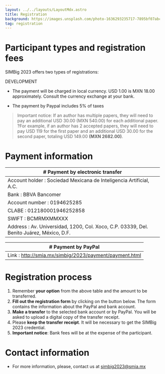```yaml
---
layout: ../../layouts/LayoutMdx.astro
title: Registration
background: https://images.unsplash.com/photo-1636293235717-7895bf07abc8?q=80&w=2070&auto=format&fit=crop&ixlib=rb-4.0.3&ixid=M3wxMjA3fDB8MHxwaG90by1wYWdlfHx8fGVufDB8fHx8fA%3D%3D
tag: registration
---
```


# Participant types and registration fees
SIMBig 2023 offers two types of registrations:

DEVELOPMENT

* The payment will be charged in local currency. USD 1.00 is MXN 18.00 approximately. Consult the currency exchange at your bank.

* The payment by Paypal includes 5% of taxes

> Important notice: If an author has multiple papers, they will need to pay an additional USD 30.00 (MXN 540.00) for each additional paper. ?For example, if an author has 2 accepted papers, they will need to pay USD 119 for the first paper and an additional USD 30.00 for the second paper, totaling USD 149.00 **(MXN 2682.00)**.

# Payment information
| # Payment by electronic transfer |
|-----------------|
| Account holder : Sociedad Mexicana de Inteligencia Artificial, A.C. |
| Bank : BBVA Bancomer |
| Account number : 0194625285 |
| CLABE : 012180001946252858 |
| SWIFT : BCMRMXMMXXX |
| Address : Av. Universidad, 1200, Col. Xoco, C.P. 03339, Del. Benito Juárez, México, D.F. |

| # Payment by PayPal |
|-----------------|
| Link : http://smia.mx/simbig/2023/payment/payment.html |

# Registration process
1. Remember **your option** from the above table and the amount to be transferred.
2. **Fill out the registration form** by clicking on the button below. The form contains the information about the PayPal and bank account.
3. **Make a transfer** to the selected bank account or by PayPal. You will be asked to upload a digital copy of the transfer receipt.
4. Please **keep the transfer receipt**. It will be necessary to get the SIMBig 2023 credential.
5. **Important notice**: Bank fees will be at the expense of the participant.


# Contact information
* For more information, please, contact us at simbig2023@smia.mx